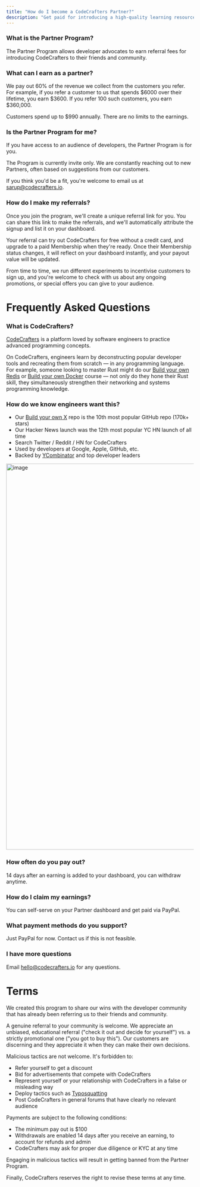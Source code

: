 ```yaml
---
title: "How do I become a CodeCrafters Partner?"
description: "Get paid for introducing a high-quality learning resource to your community."
---
```


### What is the Partner Program?

The Partner Program allows developer advocates to earn referral fees for introducing 
CodeCrafters to their friends and community.

### What can I earn as a partner?

We pay out 60% of the revenue we collect from the customers you
refer. For example, if you refer a customer to us that spends \$6000 over their 
lifetime, you earn \$3600. If you refer 100 such customers, you earn \$360,000.
 
Customers spend up to \$990 annually. There are no limits to the earnings. 

### Is the Partner Program for me?

If you have access to an audience of developers, the Partner Program is for you.

The Program is currently invite only. We are constantly reaching out to new Partners, 
often based on suggestions from our customers.

If you think you'd be a fit, you're welcome to email us at sarup@codecrafters.io.

### How do I make my referrals? 

Once you join the program, we'll create a unique referral link for you. You can share this 
link to make the referrals, and we'll automatically attribute the signup and list it on your dashboard.

Your referral can try out CodeCrafters for free without a credit card, and upgrade to a paid 
Membership when they're ready. Once their Membership status changes, it will reflect on your 
dashboard instantly, and your payout value will be updated. 

From time to time, we run different experiments to incentivise customers to sign up, and you're 
welcome to check with us about any ongoing promotions, or special offers you can give to your audience.

# Frequently Asked Questions

### What is CodeCrafters?

[CodeCrafters](https://codecrafters.io) is a platform loved by software engineers to practice advanced programming concepts. 

On CodeCrafters, engineers learn by deconstructing popular developer tools and
recreating them from scratch — in any programming language. For example, someone looking to master 
Rust might do our [Build your own Redis](https://app.codecrafters.io/courses/redis/overview) or 
[Build your own Docker](https://app.codecrafters.io/courses/docker/overview) course — not only do 
they hone their Rust skill, they simultaneously strengthen their networking and systems programming knowledge.

### How do we know engineers want this?

* Our [Build your own X](https://github.com/codecrafters-io/build-your-own-x) repo is the 10th most popular GitHub repo (170k+ stars)
* Our Hacker News launch was the 12th most popular YC HN launch of all time
* Search Twitter / Reddit / HN for CodeCrafters
* Used by developers at Google, Apple, GitHub, etc.
* Backed by [YCombinator](https://ycombinator.com) and top developer leaders

<img width="1034" alt="image" src="https://user-images.githubusercontent.com/3149580/204094507-72ef2134-ff8f-4c85-99c5-3fe1bb4e7f13.png" />

### How often do you pay out?

14 days after an earning is added to your dashboard, you can withdraw anytime. 

### How do I claim my earnings?

You can self-serve on your Partner dashboard and get paid via PayPal.

### What payment methods do you support?

Just PayPal for now. Contact us if this is not feasible.

### I have more questions

Email hello@codecrafters.io for any questions.

# Terms

We created this program to share our wins with the developer community that has already been referring us to their friends and community. 

A genuine referral to your community is welcome. We appreciate an unbiased, educational referral ("check it out and decide for yourself") vs. 
a strictly promotional one ("you got to buy this"). Our customers are discerning and they appreciate it when they can make their own decisions.

Malicious tactics are not welcome. It's forbidden to:
* Refer yourself to get a discount
* Bid for advertisements that compete with CodeCrafters
* Represent yourself or your relationship with CodeCrafters in a false or misleading way
* Deploy tactics such as [Typosquatting](https://en.wikipedia.org/wiki/Typosquatting)
* Post CodeCrafters in general forums that have clearly no relevant audience

Payments are subject to the following conditions:

* The minimum pay out is \$100
* Withdrawals are enabled 14 days after you receive an earning, to account for refunds and admin
* CodeCrafters may ask for proper due diligence or KYC at any time

Engaging in malicious tactics will result in getting banned from the Partner Program.

Finally, CodeCrafters reserves the right to revise these terms at any time.
